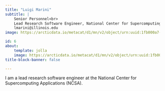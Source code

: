 ```yaml
---
title: "Luigi Marini"
subtitle: | 
    Senior Personnel<br>
    Lead Research Software Engineer, National Center for Supercomputing Applications<br>
    lmarini@illinois.edu
image: https://arcticdata.io/metacat/d1/mn/v2/object/urn:uuid:1fb000a7-6714-4d37-945f-0bf365e71bf1

id: 6
about:
    template: jolla
    image: https://arcticdata.io/metacat/d1/mn/v2/object/urn:uuid:1fb000a7-6714-4d37-945f-0bf365e71bf1
title-block-banner: false

---
```


I am a lead research software engineer at the National Center for Supercomputing Applications (NCSA).